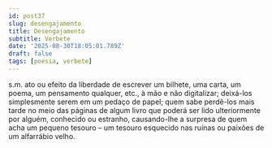```yaml
---
id: post37
slug: desengajamento
title: Desengajamento
subtitle: Verbete
date: '2025-08-30T18:05:01.789Z'
draft: false
tags: [poesia, verbete]
---
```

s.m. ato ou efeito da liberdade de escrever um bilhete, 
uma carta, um poema, um pensamento qualquer, etc., à mão e não digitalizar; 
deixá-los simplesmente serem em um pedaço de papel; 
quem sabe perdê-los mais tarde no meio das páginas de algum livro 
que poderá ser lido ulteriormente por alguém, conhecido ou estranho, 
causando-lhe a surpresa de quem acha um pequeno tesouro – 
um tesouro esquecido nas ruínas ou paixões de um alfarrábio velho.